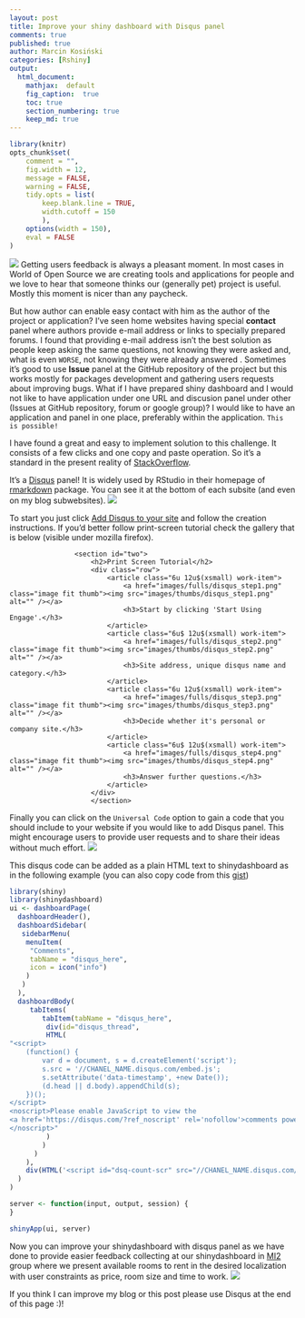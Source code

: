 ```yaml
---
layout: post
title: Improve your shiny dashboard with Disqus panel
comments: true
published: true
author: Marcin Kosiński
categories: [Rshiny]
output:
  html_document:
    mathjax:  default
    fig_caption:  true
    toc: true
    section_numbering: true
    keep_md: true
---
```

```r
library(knitr)
opts_chunk$set(
	comment = "",
	fig.width = 12, 
	message = FALSE,
	warning = FALSE,
	tidy.opts = list(
		keep.blank.line = TRUE,
		width.cutoff = 150
		),
	options(width = 150),
	eval = FALSE
)
```
<a href="http://mi2.mini.pw.edu.pl:8080/CzasDojazdu/App/"><img src="/images/fulls/disqus_shiny.png" class="fit image"></a> Getting users feedback is always a pleasant moment. In most cases in World of Open Source we are creating tools and applications for people and we love to hear that someone thinks our (generally pet) project is useful. Mostly this moment is nicer than any paycheck.

But how author can enable easy contact with him as the author of the project or application? I've seen home websites having special **contact** panel where authors provide e-mail address or links to specially prepared forums. I found that providing e-mail address isn't the best solution as people keep asking the same questions, not knowing they were asked and, what is even `WORSE`, not knowing they were already answered
.
Sometimes it's good to use **Issue** panel at the GitHub repository of the project but this works mostly for packages development and gathering users requests about improving bugs. What if I have prepared shiny dashboard and I would not like to have application under one URL and discusion panel under other (Issues at GitHub repository, forum or google group)? I would like to have an application and panel in one place, preferably within the application. `This is possible!`

I have found a great and easy to implement solution to this challenge. It consists of a few clicks and one copy and paste operation. So it's a standard in the present reality of [StackOverflow](http://stackoverflow.com/). 

It's a [Disqus](https://disqus.com/) panel! It is widely used by RStudio in their homepage of [rmarkdown](http://rmarkdown.rstudio.com/) package. You can see it at the bottom of each subsite (and even on my blog subwebsites).
<img src="/images/fulls/disqus_rmarkdown.png" class="fit image">

To start you just click [Add Disqus to your site](https://publishers.disqus.com/engage?utm_source=rmarkdown&utm_medium=Disqus-Footer) and follow the creation instructions. If you'd better follow print-screen tutorial check the gallery that is below (visible under mozilla firefox).

<div id ="gallery">
					<section id="two">
						<h2>Print Screen Tutorial</h2>
						<div class="row">
							<article class="6u 12u$(xsmall) work-item">
								<a href="images/fulls/disqus_step1.png" class="image fit thumb"><img src="images/thumbs/disqus_step1.png" alt="" /></a>
								<h3>Start by clicking 'Start Using Engage'.</h3>
							</article>
							<article class="6u$ 12u$(xsmall) work-item">
								<a href="images/fulls/disqus_step2.png" class="image fit thumb"><img src="images/thumbs/disqus_step2.png" alt="" /></a>
								<h3>Site address, unique disqus name and category.</h3>
							</article>
							<article class="6u 12u$(xsmall) work-item">
								<a href="images/fulls/disqus_step3.png" class="image fit thumb"><img src="images/thumbs/disqus_step3.png" alt="" /></a>
								<h3>Decide whether it's personal or company site.</h3>
							</article>
							<article class="6u$ 12u$(xsmall) work-item">
								<a href="images/fulls/disqus_step4.png" class="image fit thumb"><img src="images/thumbs/disqus_step4.png" alt="" /></a>
								<h3>Answer further questions.</h3>
							</article>
  						</div>
						</section>
</div>


Finally you can click on the `Universal Code` option to gain a code that you should include to your website if you would like to add Disqus panel. This might encourage users to provide user requests and to share their ideas without much effort. 
<img src="/images/fulls/disqus_final1.png" class="fit image">

This disqus code can be added as a plain HTML text to shinydashboard as in the following example (you can also copy code from this [gist](https://gist.github.com/MarcinKosinski/d1655939ba3666359ea74fd0cccc3963))

```r
library(shiny)
library(shinydashboard)
ui <- dashboardPage(
  dashboardHeader(),
  dashboardSidebar(
   sidebarMenu(
    menuItem(
     "Comments",
     tabName = "disqus_here",
     icon = icon("info")
    )
   )
  ),
  dashboardBody(
     tabItems(
        tabItem(tabName = "disqus_here",
         div(id="disqus_thread",
         HTML(
"<script>
    (function() {  
        var d = document, s = d.createElement('script');
        s.src = '//CHANEL_NAME.disqus.com/embed.js';
        s.setAttribute('data-timestamp', +new Date());
        (d.head || d.body).appendChild(s);
    })();
</script>
<noscript>Please enable JavaScript to view the
<a href='https://disqus.com/?ref_noscript' rel='nofollow'>comments powered by Disqus.</a>
</noscript>"
         )
        )
      )
    ),
    div(HTML('<script id="dsq-count-scr" src="//CHANEL_NAME.disqus.com/count.js" async></script>'))
  )
) 

server <- function(input, output, session) {
}

shinyApp(ui, server)
```

Now you can improve your shinydashboard with disqus panel as we have done to provide easier feedback collecting at our shinydashboard in [MI2](https://github.com/mi2-warsaw/) group where we present available rooms to rent in the desired localization with user constraints as price, room size and time to work.
<a href="http://mi2.mini.pw.edu.pl:8080/CzasDojazdu/App/"><img src="/images/fulls/disqus_shiny.png" class="fit image"></a>

If you think I can improve my blog or this post please use Disqus at the end of this page :)!
